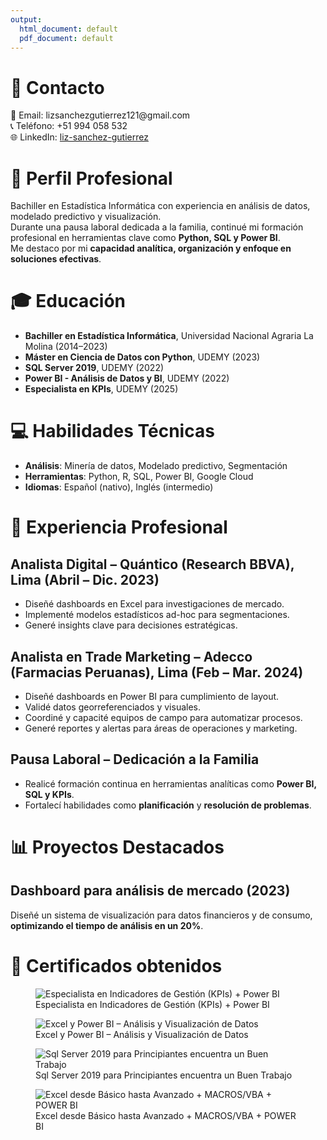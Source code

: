 ```yaml
---
output:
  html_document: default
  pdf_document: default
---
```

# 📎 Contacto

 📧 Email: lizsanchezgutierrez121@gmail.com  
 📞 Teléfono: +51 994 058 532  
 🌐 LinkedIn: [liz-sanchez-gutierrez](https://www.linkedin.com/in/liz-sanchez-gutierrez)

# 📌 Perfil Profesional

Bachiller en Estadística Informática con experiencia en análisis de datos, modelado predictivo y visualización.  
Durante una pausa laboral dedicada a la familia, continué mi formación profesional en herramientas clave como **Python, SQL y Power BI**.  
Me destaco por mi **capacidad analítica, organización y enfoque en soluciones efectivas**.

# 🎓 Educación

- **Bachiller en Estadística Informática**, Universidad Nacional Agraria La Molina (2014–2023)  
- **Máster en Ciencia de Datos con Python**, UDEMY (2023)  
- **SQL Server 2019**, UDEMY (2022)  
- **Power BI - Análisis de Datos y BI**, UDEMY (2022)  
- **Especialista en KPIs**, UDEMY (2025)

# 💻 Habilidades Técnicas

- **Análisis**: Minería de datos, Modelado predictivo, Segmentación  
- **Herramientas**: Python, R, SQL, Power BI, Google Cloud  
- **Idiomas**: Español (nativo), Inglés (intermedio)

# 💼 Experiencia Profesional

## Analista Digital – Quántico (Research BBVA), Lima (Abril – Dic. 2023)
- Diseñé dashboards en Excel para investigaciones de mercado.  
- Implementé modelos estadísticos ad-hoc para segmentaciones.  
- Generé insights clave para decisiones estratégicas.

## Analista en Trade Marketing – Adecco (Farmacias Peruanas), Lima (Feb – Mar. 2024)
- Diseñé dashboards en Power BI para cumplimiento de layout.  
- Validé datos georreferenciados y visuales.  
- Coordiné y capacité equipos de campo para automatizar procesos.  
- Generé reportes y alertas para áreas de operaciones y marketing.

## Pausa Laboral – Dedicación a la Familia
- Realicé formación continua en herramientas analíticas como **Power BI, SQL y KPIs**.  
- Fortalecí habilidades como **planificación** y **resolución de problemas**.

# 📊 Proyectos Destacados

## Dashboard para análisis de mercado (2023)
Diseñé un sistema de visualización para datos financieros y de consumo,  
**optimizando el tiempo de análisis en un 20%**.

#  📄 Certificados obtenidos
![Especialista en Indicadores de Gestión (KPIs) + Power BI](https://udemy-certificate.s3.amazonaws.com/image/UC-edfed262-415e-4d75-b7f6-3772561ea9f6.jpg)

![Excel y Power BI – Análisis y Visualización de Datos](https://udemy-certificate.s3.amazonaws.com/image/UC-a43e8c74-28c7-47bb-9cdd-20115bd23353.jpg)

![Sql Server 2019 para Principiantes encuentra un Buen Trabajo](https://udemy-certificate.s3.amazonaws.com/image/UC-92999b1a-30d3-468d-ad3f-b795f01fe5d0.jpg)

![Excel desde Básico hasta Avanzado + MACROS/VBA + POWER BI](https://udemy-certificate.s3.amazonaws.com/image/UC-3b6e2fd6-90a1-4e10-a464-6ab9a3d20121.jpg)



